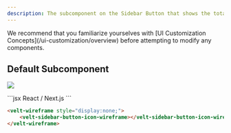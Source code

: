 ```yaml
---
description: The subcomponent on the Sidebar Button that shows the total 
---
```


<Note>
We recommend that you familiarize yourselves with [UI Customization Concepts](/ui-customization/overview) before attempting to modify any components.
</Note>


## Default Subcomponent

![](/images/customization/sidebar-button-icon.png)

<RequestExample>
```jsx React / Next.js
<VeltWireframe>
    <VeltSidebarButtonWireframe.Icon />
</VeltWireframe>
```

```HTML HTML
<velt-wireframe style="display:none;">
    <velt-sidebar-button-icon-wireframe></velt-sidebar-button-icon-wireframe>
</velt-wireframe>
```
</RequestExample>
